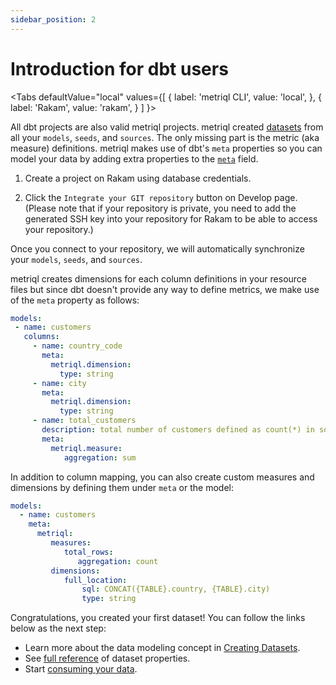 ```yaml
---
sidebar_position: 2
---
```


# Introduction for dbt users

<Tabs
  defaultValue="local"
  values={[
    { label: 'metriql CLI', value: 'local', },
    { label: 'Rakam', value: 'rakam', }
  ]
}>
<TabItem value="local">

  All dbt projects are also valid metriql projects. metriql created [datasets](/introduction/creating-datasets) from all your `models`, `seeds`, and `sources`. The only missing part is the metric (aka measure) definitions. metriql makes use of dbt's `meta` properties so you can model your data by adding extra properties to the [`meta`](https://docs.getdbt.com/reference/resource-properties/meta) field. 

</TabItem>

<TabItem value="rakam">

1. Create a project on Rakam using database credentials.

2. Click the `Integrate your GIT repository` button on Develop page. (Please note that if your repository is private, you need to add the generated SSH key into your repository for Rakam to be able to access your repository.)

Once you connect to your repository, we will automatically synchronize your `models`, `seeds`, and `sources`.
</TabItem>
</Tabs>

metriql creates dimensions for each column definitions in your resource files but since dbt doesn't provide any way to define metrics, we make use of the `meta` property as follows:

```yml
models:
 - name: customers
   columns:
     - name: country_code
       meta:
         metriql.dimension:
           type: string
     - name: city
       meta:
         metriql.dimension:
           type: string
     - name: total_customers
       description: total number of customers defined as count(*) in sql
       meta:
         metriql.measure:
    	    aggregation: sum
```

In addition to column mapping, you can also create custom measures and dimensions by defining them under `meta` or the model:

```yml
models:
  - name: customers
    meta:
      metriql:
         measures:
            total_rows:
               aggregation: count
         dimensions:
            full_location:
	            sql: CONCAT({TABLE}.country, {TABLE}.city)   
	            type: string
```

Congratulations, you created your first dataset! You can follow the links below as the next step:

* Learn more about the data modeling concept in [Creating Datasets](/introduction/creating-datasets).
* See [full reference](/reference/dataset) of dataset properties.
* Start [consuming your data](/query/introduction).